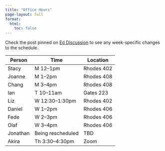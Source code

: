 ```yaml
---
title: "Office Hours"
page-layout: full
format:
  html:
    toc: false
---
```


Check the post pinned on [Ed Discussion](https://edstem.org/us/courses/54550/) to see any week-specific changes to the schedule.

| Person | Time | Location |
|---|---|---|
| Stacy | M 12--1pm | Rhodes 402 |
| Joanne | M 1--2pm | Rhodes 408 | 
| Chang | M 3--4pm | Rhodes 408 |
| Ian | T 10--11am | Gates 223 |
| Liz | W 12:30--1:30pm | Rhodes 402 |
| Daniel | W 1--2pm | Rhodes 406 |
| Fede | W 2--3pm | Rhodes 406 |
| Olaf | W 3--4pm | Rhodes 406 |
| Jonathan | Being rescheduled | TBD |
| Akira | Th 3:30--4:30pm | Zoom |
